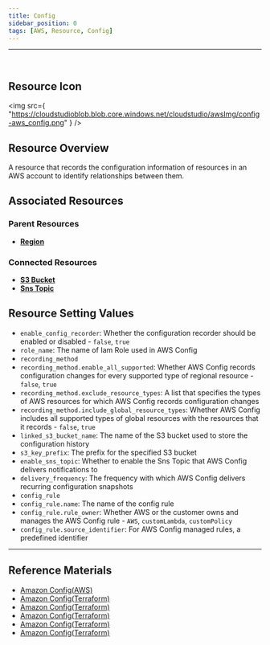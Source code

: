 ```yaml
---
title: Config
sidebar_position: 0
tags: [AWS, Resource, Config]
---
```


<hr />
<br />

## Resource Icon

<img
    src={
        "https://cloudstudioblob.blob.core.windows.net/cloudstudio/awsImg/config-aws_config.png"
    }
/>

## Resource Overview

A resource that records the configuration information of resources in an AWS account to identify relationships between them.

## Associated Resources

### Parent Resources

-   [**Region**](https://docs.cstudio.app/en/docs/resource/aws/Base/Region)

### Connected Resources

-   [**S3 Bucket**](https://docs.cstudio.app/en/docs/resource/aws/S3/S3Bucket)
-   [**Sns Topic**](https://docs.cstudio.app/en/docs/resource/aws/Sns/SnsTopic)

## Resource Setting Values

-   `enable_config_recorder`: Whether the configuration recorder should be enabled or disabled - `false`, `true`
-   `role_name`: The name of Iam Role used in AWS Config
-   `recording_method`
-   `recording_method.enable_all_supported`: Whether AWS Config records configuration changes for every supported type of regional resource - `false`, `true`
-   `recording_method.exclude_resource_types`: A list that specifies the types of AWS resources for which AWS Config records configuration changes
-   `recording_method.include_global_resource_types`: Whether AWS Config includes all supported types of global resources with the resources that it records - `false`, `true`
-   `linked_s3_bucket_name`: The name of the S3 bucket used to store the configuration history
-   `s3_key_prefix`: The prefix for the specified S3 bucket
-   `enable_sns_topic`: Whether to enable the Sns Topic that AWS Config delivers notifications to
-   `delivery_frequency`: The frequency with which AWS Config delivers recurring configuration snapshots
-   `config_rule`
-   `config_rule.name`: The name of the config rule
-   `config_rule.rule_owner`: Whether AWS or the customer owns and manages the AWS Config rule - `AWS`, `customLambda`, `customPolicy`
-   `config_rule.source_identifier`: For AWS Config managed rules, a predefined identifier

---

## Reference Materials

-   [Amazon Config(AWS)](https://docs.aws.amazon.com/ko_kr/config/latest/developerguide/WhatIsConfig.html)
-   [Amazon Config(Terraform)](https://registry.terraform.io/providers/hashicorp/aws/latest/docs/resources/config_configuration_recorder)
-   [Amazon Config(Terraform)](https://registry.terraform.io/providers/hashicorp/aws/latest/docs/resources/config_delivery_channel)
-   [Amazon Config(Terraform)](https://registry.terraform.io/providers/hashicorp/aws/latest/docs/resources/config_config_rule)
-   [Amazon Config(Terraform)](https://registry.terraform.io/providers/hashicorp/aws/latest/docs/resources/config_config_rule)
-   [Amazon Config(Terraform)](https://registry.terraform.io/providers/hashicorp/aws/latest/docs/resources/config_configuration_recorder_status)
